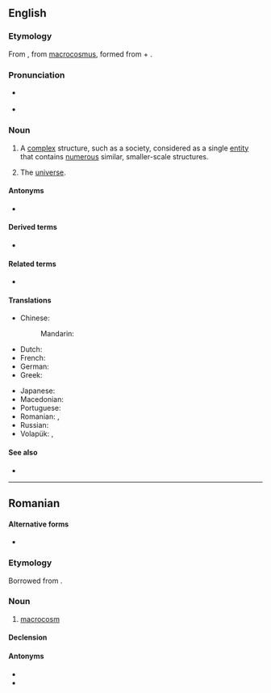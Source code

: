 ==English==
{{wikipedia}}

===Etymology===
From {{etyl|fro|en}} {{m|fro|macrocosme}}, from {{etyl|ML.|en}} [[macrocosmus]], formed from {{etyl|grc|en}} {{m|grc|μακρός||great, long}} + {{m|grc|κόσμος||universe, order}}.

===Pronunciation===
* {{a|UK}} {{IPA|en|/ˈmæk.ɹəʊˌkɒ.zəm/}}
* {{a|US}} {{IPA|en|/ˈmæk.ɹəˌkɑ.zəm/}}

===Noun===
{{en-noun}}

# {{lb|en|philosophy}} A [[complex]] structure, such as a society, considered as a single [[entity]] that contains [[numerous]] similar, smaller-scale structures.
# {{lb|en|used absolutely}} The [[universe]].

====Antonyms====
* {{l|en|microcosm}}

====Derived terms====
* {{l|en|macrocosmic}}

====Related terms====
* {{l|en|cosmos}}

====Translations====
{{trans-top|a complex structure containing numerous smaller-scale structures}}
* Chinese:
*: Mandarin: {{t+|cmn|大宇宙|tr=dàyǔzhòu|sc=Hani}}
* Dutch: {{t|nl|macrokosmos|m}}
* French: {{t+|fr|macrocosme|m}}
* German: {{t+|de|Makrokosmos|m}}
* Greek: {{t+|el|μακρόκοσμος|m}}
{{trans-mid}}
* Japanese: {{t|ja|大宇宙|tr=だいうちゅう, daiuchū|sc=Jpan}}
* Macedonian: {{t|mk|макроко́смос|m}}
* Portuguese: {{t|pt|macrocosmo|m}}
* Romanian: {{t+|ro|macrocosm|n}}, {{t+|ro|macrocosmos|n}}
* Russian: {{t+|ru|макроко́см|m}}
* Volapük: {{t|vo|gretavol}}, {{t|vo|makrokosmod}}
{{trans-bottom}}

{{trans-see|the universe|universe}}

====See also====
* {{l|en|macroworld}}

----

==Romanian==

====Alternative forms====
* {{l|ro|macrocosmos}}

===Etymology===
Borrowed from {{bor|ro|fr|macrocosme}}.

===Noun===
{{ro-noun|n|-}}

# [[#English|macrocosm]]

====Declension====
{{ro-noun-n|n=sg}}

====Antonyms====
* {{l|ro|microcosm}}
* {{l|ro|microcosmos}}